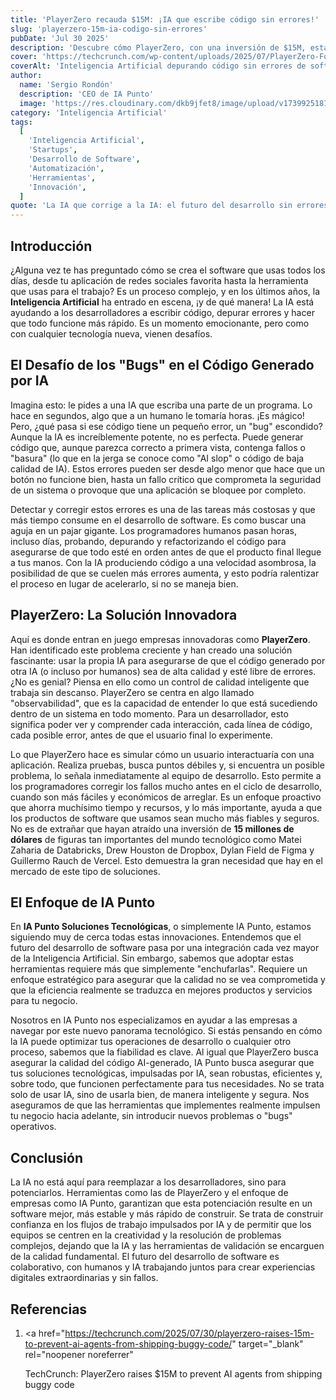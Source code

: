```yaml
---
title: 'PlayerZero recauda $15M: ¡IA que escribe código sin errores!'
slug: 'playerzero-15m-ia-codigo-sin-errores'
pubDate: 'Jul 30 2025'
description: 'Descubre cómo PlayerZero, con una inversión de $15M, está revolucionando el desarrollo de software al usar IA para eliminar errores en el código generado por otras IAs, garantizando calidad y eficiencia.'
cover: 'https://techcrunch.com/wp-content/uploads/2025/07/PlayerZero-Founder-and-CEO-Animesh-Koratana.jpg?resize=1536,1024'
coverAlt: 'Inteligencia Artificial depurando código sin errores de software'
author:
  name: 'Sergio Rondón'
  description: 'CEO de IA Punto'
  image: 'https://res.cloudinary.com/dkb9jfet8/image/upload/v1739925181/sergio_gdcaeh.png'
category: 'Inteligencia Artificial'
tags:
  [
    'Inteligencia Artificial',
    'Startups',
    'Desarrollo de Software',
    'Automatización',
    'Herramientas',
    'Innovación',
  ]
quote: 'La IA que corrige a la IA: el futuro del desarrollo sin errores.'
---
```


<h2 id="introduccion">Introducción</h2>

¿Alguna vez te has preguntado cómo se crea el software que usas todos los días, desde tu aplicación de redes sociales favorita hasta la herramienta que usas para el trabajo? Es un proceso complejo, y en los últimos años, la <strong>Inteligencia Artificial</strong> ha entrado en escena, ¡y de qué manera! La IA está ayudando a los desarrolladores a escribir código, depurar errores y hacer que todo funcione más rápido. Es un momento emocionante, pero como con cualquier tecnología nueva, vienen desafíos.

<h2 id="el-desafio-de-los-bugs-en-el-codigo-generado-por-ia">
  El Desafío de los "Bugs" en el Código Generado por IA
</h2>

Imagina esto: le pides a una IA que escriba una parte de un programa. Lo hace en segundos, algo que a un humano le tomaría horas. ¡Es mágico! Pero, ¿qué pasa si ese código tiene un pequeño error, un "bug" escondido? Aunque la IA es increíblemente potente, no es perfecta. Puede generar código que, aunque parezca correcto a primera vista, contenga fallos o "basura" (lo que en la jerga se conoce como "AI slop" o código de baja calidad de IA). Estos errores pueden ser desde algo menor que hace que un botón no funcione bien, hasta un fallo crítico que comprometa la seguridad de un sistema o provoque que una aplicación se bloquee por completo.

Detectar y corregir estos errores es una de las tareas más costosas y que más tiempo consume en el desarrollo de software. Es como buscar una aguja en un pajar gigante. Los programadores humanos pasan horas, incluso días, probando, depurando y refactorizando el código para asegurarse de que todo esté en orden antes de que el producto final llegue a tus manos. Con la IA produciendo código a una velocidad asombrosa, la posibilidad de que se cuelen más errores aumenta, y esto podría ralentizar el proceso en lugar de acelerarlo, si no se maneja bien.

<h2 id="playerzero-la-solucion-innovadora">
  PlayerZero: La Solución Innovadora
</h2>

Aquí es donde entran en juego empresas innovadoras como <strong>PlayerZero</strong>. Han identificado este problema creciente y han creado una solución fascinante: usar la propia IA para asegurarse de que el código generado por otra IA (o incluso por humanos) sea de alta calidad y esté libre de errores. ¿No es genial? Piensa en ello como un control de calidad inteligente que trabaja sin descanso. PlayerZero se centra en algo llamado "observabilidad", que es la capacidad de entender lo que está sucediendo dentro de un sistema en todo momento. Para un desarrollador, esto significa poder ver y comprender cada interacción, cada línea de código, cada posible error, antes de que el usuario final lo experimente.

Lo que PlayerZero hace es simular cómo un usuario interactuaría con una aplicación. Realiza pruebas, busca puntos débiles y, si encuentra un posible problema, lo señala inmediatamente al equipo de desarrollo. Esto permite a los programadores corregir los fallos mucho antes en el ciclo de desarrollo, cuando son más fáciles y económicos de arreglar. Es un enfoque proactivo que ahorra muchísimo tiempo y recursos, y lo más importante, ayuda a que los productos de software que usamos sean mucho más fiables y seguros. No es de extrañar que hayan atraído una inversión de <strong>15 millones de dólares</strong> de figuras tan importantes del mundo tecnológico como Matei Zaharia de Databricks, Drew Houston de Dropbox, Dylan Field de Figma y Guillermo Rauch de Vercel. Esto demuestra la gran necesidad que hay en el mercado de este tipo de soluciones.

<h2 id="el-enfoque-de-ia-punto">El Enfoque de IA Punto</h2>

En <strong>IA Punto Soluciones Tecnológicas</strong>, o simplemente IA Punto, estamos siguiendo muy de cerca todas estas innovaciones. Entendemos que el futuro del desarrollo de software pasa por una integración cada vez mayor de la Inteligencia Artificial. Sin embargo, sabemos que adoptar estas herramientas requiere más que simplemente "enchufarlas". Requiere un enfoque estratégico para asegurar que la calidad no se vea comprometida y que la eficiencia realmente se traduzca en mejores productos y servicios para tu negocio.

Nosotros en IA Punto nos especializamos en ayudar a las empresas a navegar por este nuevo panorama tecnológico. Si estás pensando en cómo la IA puede optimizar tus operaciones de desarrollo o cualquier otro proceso, sabemos que la fiabilidad es clave. Al igual que PlayerZero busca asegurar la calidad del código AI-generado, IA Punto busca asegurar que tus soluciones tecnológicas, impulsadas por IA, sean robustas, eficientes y, sobre todo, que funcionen perfectamente para tus necesidades. No se trata solo de usar IA, sino de usarla bien, de manera inteligente y segura. Nos aseguramos de que las herramientas que implementes realmente impulsen tu negocio hacia adelante, sin introducir nuevos problemas o "bugs" operativos.

<h2 id="conclusion">Conclusión</h2>

La IA no está aquí para reemplazar a los desarrolladores, sino para potenciarlos. Herramientas como las de PlayerZero y el enfoque de empresas como IA Punto, garantizan que esta potenciación resulte en un software mejor, más estable y más rápido de construir. Se trata de construir confianza en los flujos de trabajo impulsados por IA y de permitir que los equipos se centren en la creatividad y la resolución de problemas complejos, dejando que la IA y las herramientas de validación se encarguen de la calidad fundamental. El futuro del desarrollo de software es colaborativo, con humanos y IA trabajando juntos para crear experiencias digitales extraordinarias y sin fallos.

<h2 id="referencias">Referencias</h2>

1.  <a
      href="https://techcrunch.com/2025/07/30/playerzero-raises-15m-to-prevent-ai-agents-from-shipping-buggy-code/"
      target="_blank"
      rel="noopener noreferrer"
    >
      TechCrunch: PlayerZero raises $15M to prevent AI agents from shipping
      buggy code
    </a>
